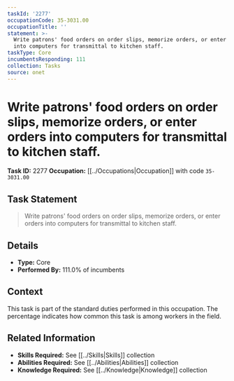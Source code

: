 ```yaml
---
taskId: '2277'
occupationCode: 35-3031.00
occupationTitle: ''
statement: >-
  Write patrons' food orders on order slips, memorize orders, or enter orders
  into computers for transmittal to kitchen staff.
taskType: Core
incumbentsResponding: 111
collection: Tasks
source: onet
---
```

# Write patrons' food orders on order slips, memorize orders, or enter orders into computers for transmittal to kitchen staff.

**Task ID:** 2277
**Occupation:** [[../Occupations|Occupation]] with code `35-3031.00`

## Task Statement

> Write patrons' food orders on order slips, memorize orders, or enter orders into computers for transmittal to kitchen staff.

## Details

- **Type:** Core
- **Performed By:** 111.0% of incumbents

## Context

This task is part of the standard duties performed in this occupation. The percentage indicates how common this task is among workers in the field.

## Related Information

- **Skills Required:** See [[../Skills|Skills]] collection
- **Abilities Required:** See [[../Abilities|Abilities]] collection
- **Knowledge Required:** See [[../Knowledge|Knowledge]] collection
